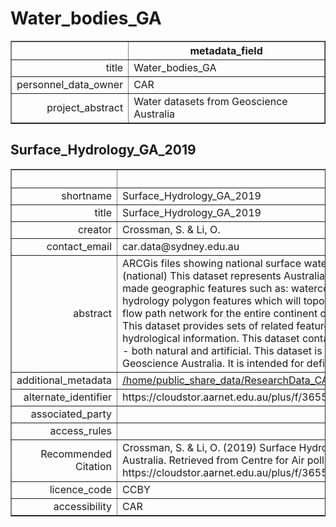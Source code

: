 Water_bodies_GA
===
<!-- html table generated in R 3.6.0 by xtable 1.8-4 package -->
<!-- Fri May 22 19:17:28 2020 -->
<table border=1>
<tr> <th>  </th> <th> metadata_field </th>  </tr>
  <tr> <td align="right"> title </td> <td> Water_bodies_GA </td> </tr>
  <tr> <td align="right"> personnel_data_owner </td> <td> CAR </td> </tr>
  <tr> <td align="right"> project_abstract </td> <td> Water datasets from Geoscience Australia </td> </tr>
   </table>



Surface_Hydrology_GA_2019
---
<!-- html table generated in R 3.6.0 by xtable 1.8-4 package -->
<!-- Fri May 22 19:17:28 2020 -->
<table border=1>
<tr> <th>  </th> <th> metadata_field </th>  </tr>
  <tr> <td align="right"> shortname </td> <td> Surface_Hydrology_GA_2019 </td> </tr>
  <tr> <td align="right"> title </td> <td> Surface_Hydrology_GA_2019 </td> </tr>
  <tr> <td align="right"> creator </td> <td> Crossman, S. & Li, O. </td> </tr>
  <tr> <td align="right"> contact_email </td> <td> car.data@sydney.edu.au </td> </tr>
  <tr> <td align="right"> abstract </td> <td> ARCGis files showing national surface water, downloaded from: http://pid.geoscience.gov.au/dataset/ga/83135 (national) This dataset represents Australia's surface hydrology at a national scale. It includes natural and man-made geographic features such as: watercourse areas, swamps, reservoirs, canals, etc. This product presents hydrology polygon features which will topological connect with the hydrology line features and forms a complete flow path network for the entire continent of Australia.http://pid.geoscience.gov.au/dataset/ga/83134 (regional) This dataset provides sets of related features classes to be used as the basis of the production of consistent hydrological information. This dataset contains a geometric representation of major hydrographic polygon elements - both natural and artificial. This dataset is the best available data supplied by Jurisdictions and aggregated by Geoscience Australia. It is intended for defining hydrological features with attributes. </td> </tr>
  <tr> <td align="right"> additional_metadata </td> <td> <a href = "/home/public_share_data/ResearchData_CAR/Environment_General/Water_bodies_GA/Surface_Hydrology_GA_2019" target = "_blank">/home/public_share_data/ResearchData_CAR/Environment_General/Water_bodies_GA/Surface_Hydrology_GA_2019</a> </td> </tr>
  <tr> <td align="right"> alternate_identifier </td> <td> https://cloudstor.aarnet.edu.au/plus/f/3655999740 </td> </tr>
  <tr> <td align="right"> associated_party </td> <td>  </td> </tr>
  <tr> <td align="right"> access_rules </td> <td>  </td> </tr>
  <tr> <td align="right"> Recommended Citation </td> <td> Crossman, S. & Li, O. (2019) Surface Hydrology Polygons (National) - shape file. Published by Geoscience Australia. Retrieved from Centre for Air pollution, energy and health Research. https://cloudstor.aarnet.edu.au/plus/f/3655999740 </td> </tr>
  <tr> <td align="right"> licence_code </td> <td> CCBY </td> </tr>
  <tr> <td align="right"> accessibility </td> <td> CAR </td> </tr>
   </table>


